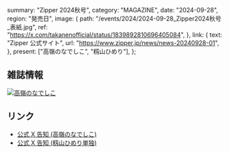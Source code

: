   summary: "Zipper 2024秋号",
  category: "MAGAZINE",
  date: "2024-09-28",
  region: "発売日",
  image: {
    path: "/events/2024/2024-09-28_Zipper2024秋号_表紙.jpg",
    ref: "https://x.com/takanenofficial/status/1839892810696405084",
  },
  link: {
    text: "Zipper 公式サイト",
    url: "https://www.zipper.jp/news/news-20240928-01",
  },
  present: ["高嶺のなでしこ", "籾山ひめり"],
};

## 雑誌情報

[![高嶺のなでしこ](/events/2024/2024-09-28_Zipper2024秋号_高嶺のなでしこ.jpg)](/events/2024/2024-09-28_Zipper2024秋号_高嶺のなでしこ.jpg)

## リンク

- [公式 X 告知 (高嶺のなでしこ)](https://x.com/takanenofficial/status/1839892810696405084)
- [公式 X 告知 (籾山ひめり単独)](https://x.com/takanenofficial/status/1839892835648340436)
